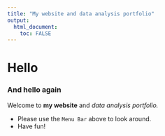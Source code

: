 ```yaml
---
title: "My website and data analysis portfolio"
output: 
  html_document:
    toc: FALSE
---
```


# Hello

### And hello again

Welcome to **my website** and *data analysis portfolio.*

-   Please use the `Menu Bar` above to look around.
-   Have fun!
